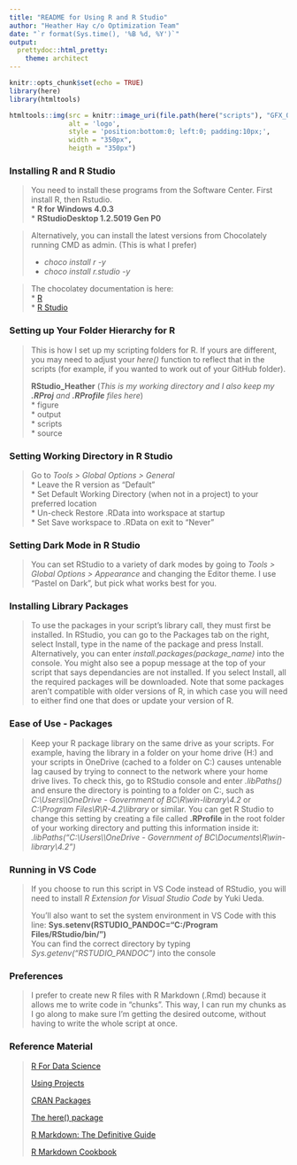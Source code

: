 ---
title: "README for Using R and R Studio"
author: "Heather Hay c/o Optimization Team"
date: "`r format(Sys.time(), '%B %d, %Y')`"
output: 
  prettydoc::html_pretty:
    theme: architect
---

```{r setup, include=FALSE}
knitr::opts_chunk$set(echo = TRUE)
library(here)
library(htmltools)
```

```{r apply team logo, echo=FALSE}
htmltools::img(src = knitr::image_uri(file.path(here("scripts"), "GFX_OptimizationLogo-Icon_v2.png")), 
               alt = 'logo', 
               style = 'position:bottom:0; left:0; padding:10px;',
               width = "350px",
               heigth = "350px")
```

### Installing R and R Studio
>
You need to install these programs from the Software Center. First install R, then Rstudio.  
* **R for Windows 4.0.3**  
* **RStudioDesktop 1.2.5019 Gen P0**  

>
Alternatively, you can install the latest versions from Chocolately running CMD as admin. (This is what I prefer)
>
* *choco install r -y*  
* *choco install r.studio -y*  

>
The chocolatey documentation is here:  
* [R](https://community.chocolatey.org/packages/R.Project#install)  
* [R Studio]([https://community.chocolatey.org/packages/R.Studio#install)  


### Setting up Your Folder Hierarchy for R
> This is how I set up my scripting folders for R. If yours are different, you may need to adjust your *here()* function to reflect that in the scripts (for example, if you wanted to work out of your GitHub folder).  
>
**RStudio_Heather**   (*This is my working directory and I also keep my __.RProj__ and __.RProfile__ files here*)      
* figure  
* output  
* scripts  
* source  


### Setting Working Directory in R Studio
> Go to *Tools > Global Options > General*  
* Leave the R version as "Default"  
* Set Default Working Directory (when not in a project) to your preferred location  
* Un-check Restore .RData into workspace at startup  
* Set Save workspace to .RData on exit to "Never"


### Setting Dark Mode in R Studio
> You can set RStudio to a variety of dark modes by going to *Tools > Global Options > Appearance* and changing the Editor theme. I use "Pastel on Dark", but pick what works best for you.


### Installing Library Packages
> To use the packages in your script's library call, they must first be installed.
In RStudio, you can go to the Packages tab on the right, select Install, type in the name of the package and press Install. Alternatively, you can enter *install.packages(package_name)* into the console. You might also see a popup message at the top of your script that says dependancies are not installed. If you select Install, all the required packages will be downloaded.
Note that some packages aren't compatible with older versions of R, in which case you will need to either find one that does or update your version of R.


### Ease of Use - Packages
> Keep your R package library on the same drive as your scripts. For example, having the library in a folder on your home drive (H:) and your scripts in OneDrive (cached to a folder on C:) causes untenable lag caused by trying to connect to the network where your home drive lives. To check this, go to RStudio console and enter *.libPaths()* and ensure the directory is pointing to a folder on C:, such as *C:\\Users\\<IDIR>\\OneDrive - Government of BC\\R\\win-library\\4.2* or *C:\\Program Files\\R\\R-4.2\\library* or similar. You can get R Studio to change this setting by creating a file called **.RProfile** in the root folder of your working directory and putting this information inside it: *.libPaths("C:\\Users\\<IDIR>\\OneDrive - Government of BC\\Documents\\R\\win-library\\4.2")*


### Running in VS Code 
> If you choose to run this script in VS Code instead of RStudio, you will need to install *R Extension for Visual Studio Code* by Yuki Ueda.
>
You'll also want to set the system environment in VS Code with this line:
**Sys.setenv(RSTUDIO_PANDOC="C:/Program Files/RStudio/bin/")**  
You can find the correct directory by typing *Sys.getenv("RSTUDIO_PANDOC")* into the console


### Preferences
> I prefer to create new R files with R Markdown (.Rmd) because it allows me to write code in "chunks". This way, I can run my chunks as I go along to make sure I'm getting the desired outcome, without having to write the whole script at once. 


### Reference Material
>
>[R For Data Science](https://r4ds.had.co.nz/)
>
>[Using Projects](https://support.rstudio.com/hc/en-us/articles/200526207-Using-Projects)
>
>[CRAN Packages](https://cran.r-project.org/web/packages/available_packages_by_name.html)
>
>[The here() package](https://github.com/jennybc/here_here)
>
>[R Markdown: The Definitive Guide](https://bookdown.org/yihui/rmarkdown/)
>
>[R Markdown Cookbook](https://bookdown.org/yihui/rmarkdown-cookbook/)

